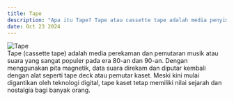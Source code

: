 ---
title: Tape
description: "Apa itu Tape? Tape atau cassette tape adalah media penyimpanan audio yang menggunakan pita magnetik untuk merekam dan memutar suara."  
date: Oct 23 2024  
---  
<div style={{ display: "flex", justifyContent: "center" }}>
  <img src="/images/tape.png" alt="Tape" style={{ width: "400px", height: "auto" }} />
</div>  
Tape (cassette tape) adalah media perekaman dan pemutaran musik atau suara yang sangat populer pada era 80-an dan 90-an. Dengan menggunakan pita magnetik, data suara direkam dan diputar kembali dengan alat seperti tape deck atau pemutar kaset. Meski kini mulai digantikan oleh teknologi digital, tape kaset tetap memiliki nilai sejarah dan nostalgia bagi banyak orang.
